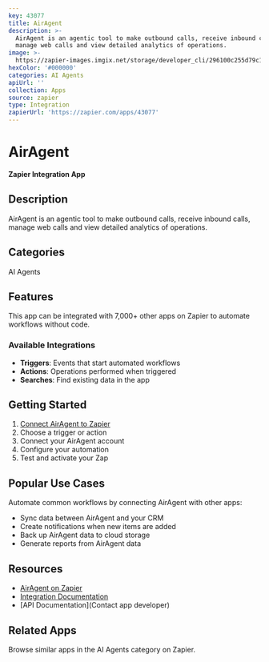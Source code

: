 ```yaml
---
key: 43077
title: AirAgent
description: >-
  AirAgent is an agentic tool to make outbound calls, receive inbound calls,
  manage web calls and view detailed analytics of operations.
image: >-
  https://zapier-images.imgix.net/storage/developer_cli/296100c255d79c18f7c950ac76691f19.png?auto=format%2Ccompress&ixlib=python-3.0.0&q=50
hexColor: '#000000'
categories: AI Agents
apiUrl: ''
collection: Apps
source: zapier
type: Integration
zapierUrl: 'https://zapier.com/apps/43077'
---
```

# AirAgent

**Zapier Integration App**

## Description

AirAgent is an agentic tool to make outbound calls, receive inbound calls, manage web calls and view detailed analytics of operations.

## Categories

AI Agents

## Features

This app can be integrated with 7,000+ other apps on Zapier to automate workflows without code.

### Available Integrations

- **Triggers**: Events that start automated workflows
- **Actions**: Operations performed when triggered
- **Searches**: Find existing data in the app

## Getting Started

1. [Connect AirAgent to Zapier](https://zapier.com/apps/43077)
2. Choose a trigger or action
3. Connect your AirAgent account
4. Configure your automation
5. Test and activate your Zap

## Popular Use Cases

Automate common workflows by connecting AirAgent with other apps:

- Sync data between AirAgent and your CRM
- Create notifications when new items are added
- Back up AirAgent data to cloud storage
- Generate reports from AirAgent data

## Resources

- [AirAgent on Zapier](https://zapier.com/apps/43077)
- [Integration Documentation](https://zapier.com/apps/43077/integrations)
- [API Documentation](Contact app developer)

## Related Apps

Browse similar apps in the AI Agents category on Zapier.

